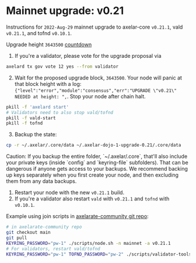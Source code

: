# Mainnet upgrade: v0.21


Instructions for `2022-Aug-29` mainnet upgrade to axelar-core `v0.21.1`, vald `v0.21.1`, and tofnd `v0.10.1`.

Upgrade height `3643500` [countdown](https://www.mintscan.io/axelar/blocks/3643500)

1. If you're a validator, please vote for the upgrade proposal via

```bash
axelard tx gov vote 12 yes --from validator
```

2. Wait for the proposed upgrade block, `3643500`. Your node will panic at that block height with a log: `{"level":"error","module":"consensus","err":"UPGRADE \"v0.21\" NEEDED at height: ",`. Stop your node after chain halt.

```bash
pkill -f 'axelard start'
# Validators need to also stop vald/tofnd
pkill -f vald-start
pkill -f tofnd
```

3. Backup the state:

```bash
cp -r ~/.axelar/.core/data ~/.axelar-dojo-1-upgrade-0.21/.core/data
```

<Callout type="warning" emoji="⚠️">
  Caution: If you backup the entire folder, `~/.axelar/.core`, that'll also
  include your private keys (inside `config` and `keyring-file` subfolders).
  That can be dangerous if anyone gets access to your backups. We recommend
  backing up keys separately when you first create your node, and then excluding
  them from any data backups.
</Callout>

1. Restart your node with the new `v0.21.1` build.
2. If you're a validator also restart `vald` with `v0.21.1` and `tofnd` with `v0.10.1`.

Example using join scripts in [axelarate-community git repo](https://github.com/axelarnetwork/axelarate-community):

```bash
# in axelarate-community repo
git checkout main
git pull
KEYRING_PASSWORD="pw-1" ./scripts/node.sh -n mainnet -a v0.21.1
# For validators, restart vald/tofnd
KEYRING_PASSWORD="pw-1" TOFND_PASSWORD="pw-2" ./scripts/validator-tools-host.sh -a v0.21.1 -q v0.10.1 -n mainnet
```
